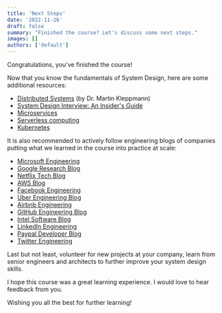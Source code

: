 ```yaml
---
title: 'Next Steps'
date: '2022-11-26'
draft: false
summary: "Finished the course? Let's discuss some next steps."
images: []
authors: ['default']
---
```


Congratulations, you've finished the course!

Now that you know the fundamentals of System Design, here are some additional resources:

- [Distributed Systems](https://www.youtube.com/watch?v=UEAMfLPZZhE&list=PLeKd45zvjcDFUEv_ohr_HdUFe97RItdiB) (by Dr. Martin Kleppmann)
- [System Design Interview: An Insider's Guide](https://www.amazon.in/System-Design-Interview-insiders-Second/dp/B08CMF2CQF)
- [Microservices](https://microservices.io/)
- [Serverless computing](https://en.wikipedia.org/wiki/Serverless_computing)
- [Kubernetes](https://kubernetes.io/)

It is also recommended to actively follow engineering blogs of companies putting what we learned in the course into practice at scale:

- [Microsoft Engineering](https://engineering.microsoft.com/)
- [Google Research Blog](http://googleresearch.blogspot.com/)
- [Netflix Tech Blog](http://techblog.netflix.com/)
- [AWS Blog](https://aws.amazon.com/blogs/aws/)
- [Facebook Engineering](https://www.facebook.com/Engineering)
- [Uber Engineering Blog](http://eng.uber.com/)
- [Airbnb Engineering](http://nerds.airbnb.com/)
- [GitHub Engineering Blog](https://github.blog/category/engineering)
- [Intel Software Blog](https://software.intel.com/en-us/blogs/)
- [LinkedIn Engineering](http://engineering.linkedin.com/blog)
- [Paypal Developer Blog](https://medium.com/paypal-engineering)
- [Twitter Engineering](https://blog.twitter.com/engineering/)

Last but not least, volunteer for new projects at your company, learn from senior engineers and architects to further improve your system design skills.

I hope this course was a great learning experience. I would love to hear feedback from you.

Wishing you all the best for further learning!
